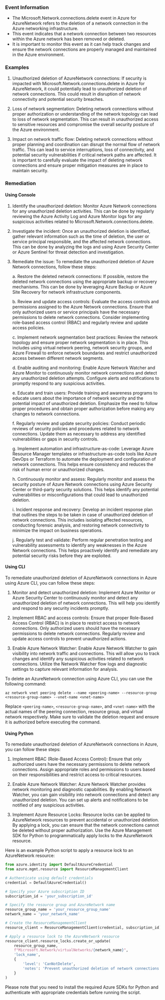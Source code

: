 
### Event Information

- The Microsoft.Network.connections.delete event in Azure for AzureNetwork refers to the deletion of a network connection in the Azure networking infrastructure.
- This event indicates that a network connection between two resources within the Azure network has been removed or deleted.
- It is important to monitor this event as it can help track changes and ensure the network connections are properly managed and maintained in the Azure environment.


### Examples

1. Unauthorized deletion of AzureNetwork connections: If security is impacted with Microsoft.Network.connections.delete in Azure for AzureNetwork, it could potentially lead to unauthorized deletion of network connections. This could result in disruption of network connectivity and potential security breaches.

2. Loss of network segmentation: Deleting network connections without proper authorization or understanding of the network topology can lead to loss of network segmentation. This can result in unauthorized access to sensitive resources and compromise the overall security posture of the Azure environment.

3. Impact on network traffic flow: Deleting network connections without proper planning and coordination can disrupt the normal flow of network traffic. This can lead to service interruptions, loss of connectivity, and potential security vulnerabilities if critical network paths are affected. It is important to carefully evaluate the impact of deleting network connections and ensure proper mitigation measures are in place to maintain security.

### Remediation

#### Using Console

1. Identify the unauthorized deletion: Monitor Azure Network connections for any unauthorized deletion activities. This can be done by regularly reviewing the Azure Activity Log and Azure Monitor logs for any suspicious activities related to Microsoft.Network.connections.delete.

2. Investigate the incident: Once an unauthorized deletion is identified, gather relevant information such as the time of deletion, the user or service principal responsible, and the affected network connections. This can be done by analyzing the logs and using Azure Security Center or Azure Sentinel for threat detection and investigation.

3. Remediate the issue: To remediate the unauthorized deletion of Azure Network connections, follow these steps:

   a. Restore the deleted network connections: If possible, restore the deleted network connections using the appropriate backup or recovery mechanisms. This can be done by leveraging Azure Backup or Azure Site Recovery for network infrastructure components.

   b. Review and update access controls: Evaluate the access controls and permissions assigned to the Azure Network connections. Ensure that only authorized users or service principals have the necessary permissions to delete network connections. Consider implementing role-based access control (RBAC) and regularly review and update access policies.

   c. Implement network segmentation best practices: Review the network topology and ensure proper network segmentation is in place. This includes using virtual network peering, network security groups, and Azure Firewall to enforce network boundaries and restrict unauthorized access between different network segments.

   d. Enable auditing and monitoring: Enable Azure Network Watcher and Azure Monitor to continuously monitor network connections and detect any unauthorized deletion attempts. Configure alerts and notifications to promptly respond to any suspicious activities.

   e. Educate and train users: Provide training and awareness programs to educate users about the importance of network security and the potential impact of unauthorized deletion. Emphasize the need to follow proper procedures and obtain proper authorization before making any changes to network connections.

   f. Regularly review and update security policies: Conduct periodic reviews of security policies and procedures related to network connections. Update them as necessary to address any identified vulnerabilities or gaps in security controls.

   g. Implement automation and infrastructure-as-code: Leverage Azure Resource Manager templates or infrastructure-as-code tools like Azure DevOps or Terraform to automate the deployment and configuration of network connections. This helps ensure consistency and reduces the risk of human error or unauthorized changes.

   h. Continuously monitor and assess: Regularly monitor and assess the security posture of Azure Network connections using Azure Security Center or third-party security solutions. This helps identify any potential vulnerabilities or misconfigurations that could lead to unauthorized deletion.

   i. Incident response and recovery: Develop an incident response plan that outlines the steps to be taken in case of unauthorized deletion of network connections. This includes isolating affected resources, conducting forensic analysis, and restoring network connectivity to minimize the impact on business operations.

   j. Regularly test and validate: Perform regular penetration testing and vulnerability assessments to identify any weaknesses in the Azure Network connections. This helps proactively identify and remediate any potential security risks before they are exploited.

#### Using CLI

To remediate unauthorized deletion of AzureNetwork connections in Azure using Azure CLI, you can follow these steps:

1. Monitor and detect unauthorized deletion: Implement Azure Monitor or Azure Security Center to continuously monitor and detect any unauthorized deletion of network connections. This will help you identify and respond to any security incidents promptly.

2. Implement RBAC and access controls: Ensure that proper Role-Based Access Control (RBAC) is in place to restrict access to network connections. Only authorized users should have the necessary permissions to delete network connections. Regularly review and update access controls to prevent unauthorized actions.

3. Enable Azure Network Watcher: Enable Azure Network Watcher to gain visibility into network traffic and connections. This will allow you to track changes and identify any suspicious activities related to network connections. Utilize the Network Watcher flow logs and diagnostic settings to capture relevant information for analysis.

To delete an AzureNetwork connection using Azure CLI, you can use the following command:

```
az network vnet peering delete --name <peering-name> --resource-group <resource-group-name> --vnet-name <vnet-name>
```

Replace `<peering-name>`, `<resource-group-name>`, and `<vnet-name>` with the actual names of the peering connection, resource group, and virtual network respectively. Make sure to validate the deletion request and ensure it is authorized before executing the command.

#### Using Python

To remediate unauthorized deletion of AzureNetwork connections in Azure, you can follow these steps:

1. Implement RBAC (Role-Based Access Control): Ensure that only authorized users have the necessary permissions to delete network connections. Assign appropriate roles and permissions to users based on their responsibilities and restrict access to critical resources.

2. Enable Azure Network Watcher: Azure Network Watcher provides network monitoring and diagnostic capabilities. By enabling Network Watcher, you can gain visibility into network connections and detect any unauthorized deletion. You can set up alerts and notifications to be notified of any suspicious activities.

3. Implement Azure Resource Locks: Resource locks can be applied to AzureNetwork resources to prevent accidental or unauthorized deletion. By applying a lock, you can ensure that the network connections cannot be deleted without proper authorization. Use the Azure Management SDK for Python to programmatically apply locks to the AzureNetwork resource.

Here is an example Python script to apply a resource lock to an AzureNetwork resource:

```python
from azure.identity import DefaultAzureCredential
from azure.mgmt.resource import ResourceManagementClient

# Authenticate using default credentials
credential = DefaultAzureCredential()

# Specify your Azure subscription ID
subscription_id = 'your_subscription_id'

# Specify the resource group and AzureNetwork name
resource_group_name = 'your_resource_group_name'
network_name = 'your_network_name'

# Create the ResourceManagementClient
resource_client = ResourceManagementClient(credential, subscription_id)

# Apply a resource lock to the AzureNetwork resource
resource_client.resource_locks.create_or_update(
    resource_group_name,
    f"Microsoft.Network/virtualNetworks/{network_name}",
    'lock_name',
    {
        'level': 'CanNotDelete',
        'notes': 'Prevent unauthorized deletion of network connections'
    }
)
```

Please note that you need to install the required Azure SDKs for Python and authenticate with appropriate credentials before running the script.

